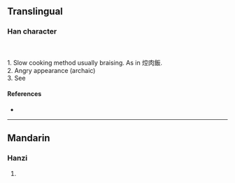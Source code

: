 {{character info}}
==Translingual==

===Han character===
{{Han char|rn=86|rad=火|as=08|sn=12|four=93811|canj=FJCM|ids=⿰火空}}
<br>
<br>
1. Slow cooking method usually braising. As in 焢肉飯. <br>
2. Angry appearance (archaic) <br>
3. See


====References====
* {{Han ref|kx=0674.010|dkj=19114|hdz=32211.040|uh=7122|ud=28962|bh=DA60|bd=55904}}

----

==Mandarin==

===Hanzi===
{{cmn-hanzi|pin=[[hōng]] ([[hong1]]), [[qiáo]] ([[qiao2]])|wg=hung<sup>1</sup>, ch'iao<sup>2</sup>}}

# {{rfdef|cmn|sort=火08}}